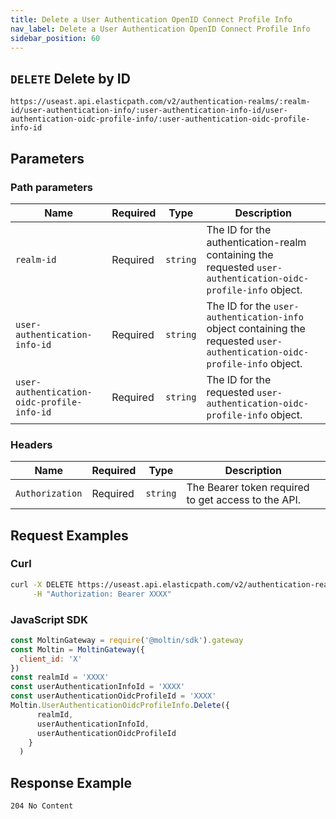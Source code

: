 ```yaml
---
title: Delete a User Authentication OpenID Connect Profile Info
nav_label: Delete a User Authentication OpenID Connect Profile Info
sidebar_position: 60
---
```


## `DELETE` Delete by ID

```http
https://useast.api.elasticpath.com/v2/authentication-realms/:realm-id/user-authentication-info/:user-authentication-info-id/user-authentication-oidc-profile-info/:user-authentication-oidc-profile-info-id
```

## Parameters

### Path parameters

| Name | Required | Type | Description |
| --- | --- | --- | --- |
| `realm-id` | Required | `string` | The ID for the authentication-realm containing the requested `user-authentication-oidc-profile-info` object. |
| `user-authentication-info-id` | Required | `string` | The ID for the `user-authentication-info` object containing the requested `user-authentication-oidc-profile-info` object. |
| `user-authentication-oidc-profile-info-id` | Required | `string` | The ID for the requested `user-authentication-oidc-profile-info` object. |

### Headers

| Name | Required | Type | Description |
| --- | --- | --- | --- |
| `Authorization` | Required | `string` | The Bearer token required to get access to the API. |

## Request Examples

### Curl

```bash
curl -X DELETE https://useast.api.elasticpath.com/v2/authentication-realms/:realm-id/user-authentication-info/:id2/user-authentication-oidc-profile-info/:id3 \
     -H "Authorization: Bearer XXXX"
```

### JavaScript SDK

```javascript
const MoltinGateway = require('@moltin/sdk').gateway
const Moltin = MoltinGateway({
  client_id: 'X'
})
const realmId = 'XXXX'
const userAuthenticationInfoId = 'XXXX'
const userAuthenticationOidcProfileId = 'XXXX'
Moltin.UserAuthenticationOidcProfileInfo.Delete({
      realmId,
      userAuthenticationInfoId,
      userAuthenticationOidcProfileId
    }
  )
```

## Response Example

`204 No Content`
